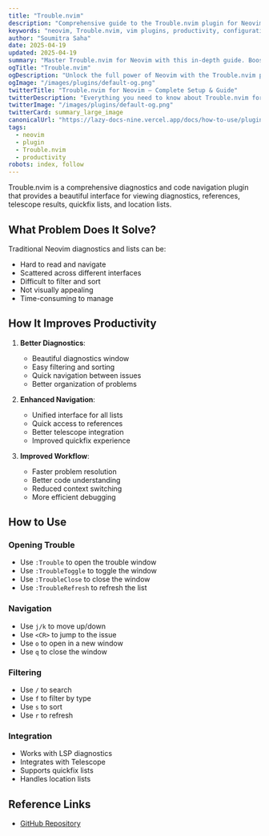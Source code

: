 ```yaml
---
title: "Trouble.nvim"
description: "Comprehensive guide to the Trouble.nvim plugin for Neovim. Learn setup, features, and best practices to enhance your workflow."
keywords: "neovim, Trouble.nvim, vim plugins, productivity, configuration"
author: "Soumitra Saha"
date: 2025-04-19
updated: 2025-04-19
summary: "Master Trouble.nvim for Neovim with this in-depth guide. Boost your coding productivity and editor experience."
ogTitle: "Trouble.nvim"
ogDescription: "Unlock the full power of Neovim with the Trouble.nvim plugin. Step-by-step instructions and expert tips."
ogImage: "/images/plugins/default-og.png"
twitterTitle: "Trouble.nvim for Neovim – Complete Setup & Guide"
twitterDescription: "Everything you need to know about Trouble.nvim for Neovim. Installation, configuration, and pro tips."
twitterImage: "/images/plugins/default-og.png"
twitterCard: summary_large_image
canonicalUrl: "https://lazy-docs-nine.vercel.app/docs/how-to-use/plugins/trouble"
tags:
  - neovim
  - plugin
  - Trouble.nvim
  - productivity
robots: index, follow
---
```


Trouble.nvim is a comprehensive diagnostics and code navigation plugin that provides a beautiful interface for viewing diagnostics, references, telescope results, quickfix lists, and location lists.

## What Problem Does It Solve?

Traditional Neovim diagnostics and lists can be:

- Hard to read and navigate
- Scattered across different interfaces
- Difficult to filter and sort
- Not visually appealing
- Time-consuming to manage

## How It Improves Productivity

1. **Better Diagnostics**:

   - Beautiful diagnostics window
   - Easy filtering and sorting
   - Quick navigation between issues
   - Better organization of problems

2. **Enhanced Navigation**:

   - Unified interface for all lists
   - Quick access to references
   - Better telescope integration
   - Improved quickfix experience

3. **Improved Workflow**:
   - Faster problem resolution
   - Better code understanding
   - Reduced context switching
   - More efficient debugging

## How to Use

### Opening Trouble

- Use `:Trouble` to open the trouble window
- Use `:TroubleToggle` to toggle the window
- Use `:TroubleClose` to close the window
- Use `:TroubleRefresh` to refresh the list

### Navigation

- Use `j/k` to move up/down
- Use `<CR>` to jump to the issue
- Use `o` to open in a new window
- Use `q` to close the window

### Filtering

- Use `/` to search
- Use `f` to filter by type
- Use `s` to sort
- Use `r` to refresh

### Integration

- Works with LSP diagnostics
- Integrates with Telescope
- Supports quickfix lists
- Handles location lists

## Reference Links

- [GitHub Repository](https://github.com/folke/trouble.nvim)
